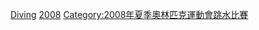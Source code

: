 {{See also|2008年夏季奧林匹克運動會跳水比賽}}

{{Commons category|2008 Summer Olympics divers}}
{{categoryTOC}}

[[Category:2008年夏季奧林匹克運動會運動員|Diving]]
[[Category:各年夏季奧林匹克運動會跳水運動員|2008]]
[[Category:2008年夏季奧林匹克運動會跳水比賽|Category:2008年夏季奧林匹克運動會跳水比賽]]